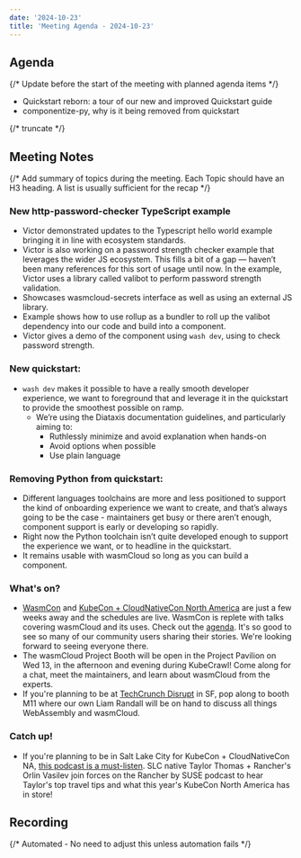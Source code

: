 ```yaml
---
date: '2024-10-23'
title: 'Meeting Agenda - 2024-10-23'
---
```


## Agenda

{/* Update before the start of the meeting with planned agenda items */}

- Quickstart reborn: a tour of our new and improved Quickstart guide
- componentize-py, why is it being removed from quickstart

{/* truncate */}

## Meeting Notes

{/* Add summary of topics during the meeting. Each Topic should have an H3 heading. A list is usually sufficient for the recap */}

### New http-password-checker TypeScript example

- Victor demonstrated updates to the Typescript hello world example bringing it in line with ecosystem standards.
- Victor is also working on a password strength checker example that leverages the wider JS ecosystem. This fills a bit of a gap — haven’t been many references for this sort of usage until now. In the example, Victor uses a library called valibot to perform password strength validation.
- Showcases wasmcloud-secrets interface as well as using an external JS library.
- Example shows how to use rollup as a bundler to roll up the valibot dependency into our code and build into a component.
- Victor gives a demo of the component using `wash dev`, using to check password strength.

### New quickstart:

- `wash dev` makes it possible to have a really smooth developer experience, we want to foreground that and leverage it in the quickstart to provide the smoothest possible on ramp.
    - We’re using the Diataxis documentation guidelines, and particularly aiming to:
        - Ruthlessly minimize and avoid explanation when hands-on
        - Avoid options when possible
        - Use plain language

### Removing Python from quickstart:

- Different languages toolchains are more and less positioned to support the kind of onboarding experience we want to create, and that’s always going to be the case - maintainers get busy or there aren’t enough, component support is early or developing so rapidly.
- Right now the Python toolchain isn’t quite developed enough to support the experience we want, or to headline in the quickstart.
- It remains usable with wasmCloud so long as you can build a component.

### What's on?
- [WasmCon](https://events.linuxfoundation.org/wasmcon/program/schedule/) and [KubeCon + CloudNativeCon North America](https://events.linuxfoundation.org/kubecon-cloudnativecon-north-america/program/schedule/) are just a few weeks away and the schedules are live. WasmCon is replete with talks covering wasmCloud and its uses. Check out the [agenda](https://events.linuxfoundation.org/wasmcon/program/schedule/). It's so good to see so many of our community users sharing their stories. We're looking forward to seeing everyone there.
- The wasmCloud Project Booth will be open in the Project Pavilion on Wed 13, in the afternoon and evening during KubeCrawl! Come along for a chat, meet the maintainers, and learn about wasmCloud from the experts.
- If you're planning to be at [TechCrunch Disrupt](https://techcrunch.com/events/tc-disrupt-2024/) in SF, pop along to booth M11 where our own Liam Randall will be on hand to discuss all things WebAssembly and wasmCloud.

### Catch up!
- If you're planning to be in Salt Lake City for KubeCon + CloudNativeCon NA, [this podcast is a must-listen](https://www.youtube.com/watch?v=Ikm2aWsihto). SLC native Taylor Thomas + Rancher's Orlin Vasilev join forces on the Rancher by SUSE podcast to hear Taylor's top travel tips and what this year's KubeCon North America has in store!


## Recording

{/* Automated - No need to adjust this unless automation fails */}

<YouTube url="https://www.youtube.com/watch?v=_3sanfhMouc" />
